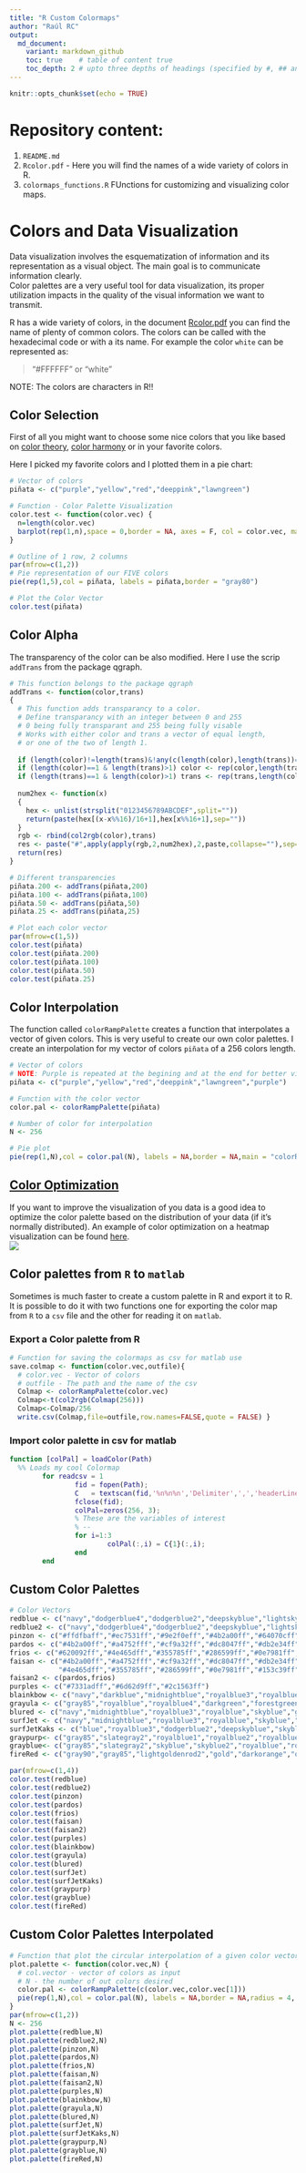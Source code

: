 ```yaml
---
title: "R Custom Colormaps"
author: "Raúl RC"
output: 
  md_document:
    variant: markdown_github
    toc: true    # table of content true
    toc_depth: 2 # upto three depths of headings (specified by #, ## and ###)
---
```


```r
knitr::opts_chunk$set(echo = TRUE)
```
# Repository content:  
1. `README.md`  
1. `Rcolor.pdf` - Here you will find the names of a wide variety of colors in R.  
1. `colormaps_functions.R`  FUnctions for customizing and visualizing color maps.  
  
# Colors and Data Visualization
Data visualization involves the esquematization of information and its representation as a visual object. The main goal is to communicate information clearly.  
Color palettes are a very useful tool for data visualization, its proper utilization impacts in the quality of the visual information we want to transmit.

R has a wide variety of colors, in the document [Rcolor.pdf]() you can find the name of plenty of common colors. The colors can be called with the hexadecimal code or with a its name. For example the color `white` can be represented as:  

 > "#FFFFFF" or  "white"  

NOTE: The colors are characters in R!!


## Color Selection
First of all you might want to choose some nice colors that you like based on [color theory](https://en.wikipedia.org/wiki/Color_theory), [color harmony](https://en.wikipedia.org/wiki/Harmony_(color)) or in your favorite colors.  
  
Here I picked my favorite colors and I plotted them in a pie chart:
```r
# Vector of colors
piñata <- c("purple","yellow","red","deeppink","lawngreen")

# Function - Color Palette Visualization
color.test <- function(color.vec) {
  n=length(color.vec)
  barplot(rep(1,n),space = 0,border = NA, axes = F, col = color.vec, main=deparse(substitute(color.vec)))
}

# Outline of 1 row, 2 columns
par(mfrow=c(1,2))
# Pie representation of our FIVE colors
pie(rep(1,5),col = piñata, labels = piñata,border = "gray80")

# Plot the Color Vector
color.test(piñata)
```

## Color Alpha  
The transparency of the color can be also modified. Here I use the scrip `addTrans` from the package qgraph.
```r
# This function belongs to the package qgraph
addTrans <- function(color,trans)
{
  # This function adds transparancy to a color.
  # Define transparancy with an integer between 0 and 255
  # 0 being fully transparant and 255 being fully visable
  # Works with either color and trans a vector of equal length,
  # or one of the two of length 1.
  
  if (length(color)!=length(trans)&!any(c(length(color),length(trans))==1)) stop("Vector lengths not correct")
  if (length(color)==1 & length(trans)>1) color <- rep(color,length(trans))
  if (length(trans)==1 & length(color)>1) trans <- rep(trans,length(color))
  
  num2hex <- function(x)
  {
    hex <- unlist(strsplit("0123456789ABCDEF",split=""))
    return(paste(hex[(x-x%%16)/16+1],hex[x%%16+1],sep=""))
  }
  rgb <- rbind(col2rgb(color),trans)
  res <- paste("#",apply(apply(rgb,2,num2hex),2,paste,collapse=""),sep="")
  return(res)
}

# Different transparencies
piñata.200 <- addTrans(piñata,200)
piñata.100 <- addTrans(piñata,100)
piñata.50 <- addTrans(piñata,50)
piñata.25 <- addTrans(piñata,25)

# Plot each color vector
par(mfrow=c(1,5))
color.test(piñata)
color.test(piñata.200)
color.test(piñata.100)
color.test(piñata.50)
color.test(piñata.25)
```


## Color Interpolation
The function called `colorRampPalette` creates a function that interpolates a vector of given colors. This is very useful to create our own color palettes. I create an interpolation for my vector of colors `piñata` of a 256 colors length. 
```r
# Vector of colors
# NOTE: Purple is repeated at the begining and at the end for better visualization of pie chart
piñata <- c("purple","yellow","red","deeppink","lawngreen","purple")

# Function with the color vector
color.pal <- colorRampPalette(piñata)

# Number of color for interpolation
N <- 256

# Pie plot
pie(rep(1,N),col = color.pal(N), labels = NA,border = NA,main = "colorRampPalette")
```

## [Color Optimization](https://github.com/rcruces/R-plots/blob/master/R-heatmap/README.md)   
If you want to improve the visualization of you data is a good idea to optimize the color palette based on the distribution of your data (if it's normally distributed). An example of color optimization on a heatmap visualization can be found [here](https://github.com/rcruces/R-plots/blob/master/R-heatmap/README.md).  
![](https://farm5.staticflickr.com/4760/24902460257_f5395d8d01_o.png)  
 
## Color palettes from `R` to `matlab`  
Sometimes is  much faster to create a custom palette in R and export it to R. It is possible to do it with two functions one for exporting the color map from `R` to a `csv` file and the other for reading it on `matlab`.  

### Export a Color palette from R
``` r
# Function for saving the colormaps as csv for matlab use
save.colmap <- function(color.vec,outfile){
  # color.vec - Vector of colors
  # outfile - The path and the name of the csv 
  Colmap <- colorRampPalette(color.vec)
  Colmap<-t(col2rgb(Colmap(256)))
  Colmap<-Colmap/256
  write.csv(Colmap,file=outfile,row.names=FALSE,quote = FALSE) }
```

### Import color palette in csv for matlab
```matlab
function [colPal] = loadColor(Path)
  %% Loads my cool Colormap
        for readcsv = 1
                fid = fopen(Path);
                C   = textscan(fid,'%n%n%n','Delimiter',',','headerLines',1,'CollectOutput',1);
                fclose(fid);
                colPal=zeros(256, 3);
                % These are the variables of interest 
                % -- 
                for i=1:3
                        colPal(:,i) = C{1}(:,i);
                end
        end
```


## Custom Color Palettes  
``` r
# Color Vectors
redblue <- c("navy","dodgerblue4","dodgerblue2","deepskyblue","lightskyblue2","red","firebrick2","firebrick3","firebrick","firebrick4")
redblue2 <- c("navy","dodgerblue4","dodgerblue2","deepskyblue","lightskyblue2","gray60","red","firebrick2","firebrick3","firebrick","firebrick4")
pinzon <- c("#ffdfbaff","#ec7531ff","#9e2f0eff","#4b2a00ff","#64070cff","#b40000ff","#ed1c17ff","#f7202fff")
pardos <- c("#4b2a00ff","#a4752fff","#cf9a32ff","#dc8047ff","#db2e34ff","#b40000ff")
frios <- c("#620092ff","#4e465dff","#355785ff","#286599ff","#0e7981ff","#006249ff","#153c39ff")
faisan <- c("#4b2a00ff","#a4752fff","#cf9a32ff","#dc8047ff","#db2e34ff","#b40000ff",
            "#4e465dff","#355785ff","#286599ff","#0e7981ff","#153c39ff")
faisan2 <- c(pardos,frios)
purples <- c("#7331adff","#6d62d9ff","#2c1563ff")
blainkbow <- c("navy","darkblue","midnightblue","royalblue3","royalblue","skyblue3","skyblue","lightskyblue1","forestgreen","chartreuse4","olivedrab4","gold2","darkorange","red","red3")
grayula <- c("gray85","royalblue","royalblue4","darkgreen","forestgreen","olivedrab3","olivedrab2","gold2")
blured <- c("navy","midnightblue","royalblue3","royalblue","skyblue","gray85","gold","darkorange","red2","red4")
surfJet <- c("navy","midnightblue","royalblue3","royalblue","skyblue","gray90","gray90","gray95","gray95","gray95","gray90","gray90","gold","darkorange","orangered","red2","red4")
surfJetKaks <- c("blue","royalblue3","dodgerblue2","deepskyblue","skyblue","gray90","gray90","gray95","gray95","gray95","gray95","gray90","gray90","gold","orangered","firebrick4")
graypurp<- c("gray85","slategray2","royalblue1","royalblue2","royalblue3","royalblue4","slateblue4","purple4","mediumpurple3")
grayblue<- c("gray85","slategray2","skyblue","skyblue2","royalblue","royalblue3","midnightblue","navy")
fireRed <- c("gray90","gray85","lightgoldenrod2","gold","darkorange","orangered","red2","red4")

par(mfrow=c(1,4))
color.test(redblue)
color.test(redblue2)
color.test(pinzon)
color.test(pardos)
color.test(frios)
color.test(faisan)
color.test(faisan2)
color.test(purples)
color.test(blainkbow)
color.test(grayula)
color.test(blured)
color.test(surfJet)
color.test(surfJetKaks)
color.test(graypurp)
color.test(grayblue)
color.test(fireRed)
```

## Custom Color Palettes Interpolated  
``` r
# Function that plot the circular interpolation of a given color vector
plot.palette <- function(color.vec,N) {
  # col.vector - vector of colors as input
  # N - the number of out colors desired
  color.pal <- colorRampPalette(c(color.vec,color.vec[1]))
  pie(rep(1,N),col = color.pal(N), labels = NA,border = NA,radius = 4, main=deparse(substitute(color.vec)))
}
par(mfrow=c(1,2))
N <- 256
plot.palette(redblue,N)
plot.palette(redblue2,N)
plot.palette(pinzon,N)
plot.palette(pardos,N)
plot.palette(frios,N)
plot.palette(faisan,N)
plot.palette(faisan2,N)
plot.palette(purples,N)
plot.palette(blainkbow,N)
plot.palette(grayula,N)
plot.palette(blured,N)
plot.palette(surfJet,N)
plot.palette(surfJetKaks,N)
plot.palette(graypurp,N)
plot.palette(grayblue,N)
plot.palette(fireRed,N)
```